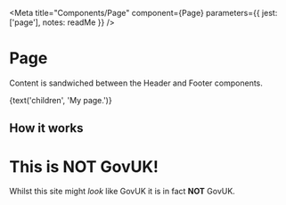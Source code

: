 
<Meta
  title="Components/Page"
  component={Page}
  parameters={{
    jest: ['page'],
    notes: readMe
  }}
/>

# Page

Content is sandwiched between the Header and Footer components.

<Preview withToolbar>
  <Story name="Page">
    <Page
      backHref={text('backHref', '#back')}
      breadcrumbs={object('breadcrumbs', [
        { href: '/section', text: 'Section' },
        { href: '/section/subsection', text: 'SubSection' },
        { href: '/section/subsection/subsection', text: 'SubSection' }
      ])}
      feedbackHref={text('feedbackHref', '#feedback')}
      logoHref={text('logoHref')}
      phase={text('phase', 'alpha')}
      navigation={object('navigation', [
        { href: '#one', text: 'One', active: true },
        { href: '#two', text: 'Two' },
        { href: '#three', text: 'Three' },
        { href: '#four', text: 'Four' }
      ])}
      signOutHref={text('signOutHref')}
      signOutText={text('signOutText')}
      title={text('title', 'My service')}
      titleHref={text('titleHref', '#my-service')}
    >
      {text('children', 'My page.')}
    </Page>
  </Story>
</Preview>

<Props of={Page} />


## How it works

<Preview>
  <Story name="Standard">
    <Page
      breadcrumbs={[
        { href: '/section', text: 'Section' },
        { href: '/section/subsection', text: 'SubSection' },
        { href: '/section/subsection/subsection', text: 'SubSection' }
      ]}
      feedbackHref="#feedback"
      phase="alpha"
      navigation={[
        { href: '#one', text: 'One', active: true },
        { href: '#two', text: 'Two' },
        { href: '#three', text: 'Three' },
        { href: '#four', text: 'Four' }
      ]}
      title="My service"
      titleHref="#my-service"
    >
      <h1>This is NOT GovUK!</h1>
      <p className="lead">Whilst this site might <em>look</em> like GovUK it is in fact <strong>NOT</strong> GovUK.</p>
      <StartButton href="#" />
    </Page>
  </Story>
</Preview>
